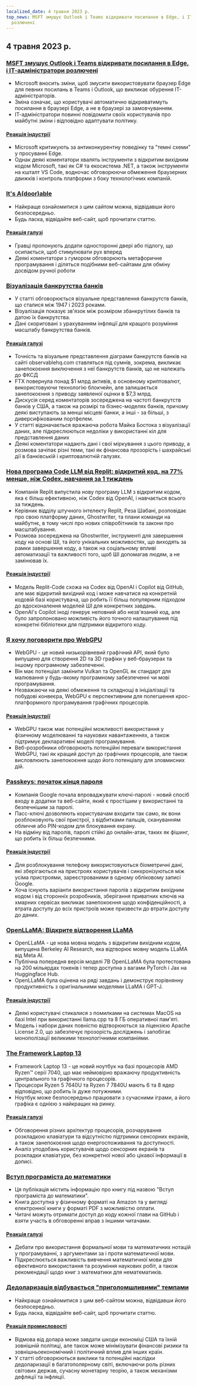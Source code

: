 ```yaml
---
localized_date: 4 травня 2023 р.
top_news: MSFT змушує Outlook і Teams відкривати посилання в Edge, і ІТ-адміністратори
  розлючені
---
```




<CallToAction />

<Steps>

## 4 травня 2023 р.

### [MSFT змушує Outlook і Teams відкривати посилання в Edge, і ІТ-адміністратори розлючені](https://www.theverge.com/2023/5/3/23709297/microsoft-edge-force-outlook-teams-web-links-open)

- Microsoft вносить зміни, щоб змусити використовувати браузер Edge для певних посилань в Teams і Outlook, що викликає обурення ІТ-адміністраторів.
- Зміна означає, що користувачі автоматично відкриватимуть посилання в браузері Edge, а не в браузері за замовчуванням.
- ІТ-адміністратори повинні повідомити своїх користувачів про майбутні зміни і відповідно адаптувати політику.

#### [Реакція індустрії](http://news.ycombinator.com/item?id=35800158)

- Microsoft критикують за антиконкурентну поведінку та "темні схеми" у просуванні Edge.
- Однак деякі коментатори хвалять інструменти з відкритим вихідним кодом Microsoft, такі як C# та екосистема .NET, а також інструменти на кшталт VS Code, водночас обговорюючи обмеження браузерних движків і контроль платформи з боку технологічних компаній.

### [It's A(door)able](https://ncase.me/door/)

- Найкраще ознайомитися з цим сайтом можна, відвідавши його безпосередньо.
- Будь ласка, відвідайте веб-сайт, щоб прочитати статтю.

#### [Реакція галузі](http://news.ycombinator.com/item?id=35800492)

- Гравці пропонують додати односторонні двері або підлогу, що осипається, щоб стимулювати рух вперед
- Деякі коментатори з гумором обговорюють метафоричне програмування і діляться подібними веб-сайтами для обміну досвідом ручної роботи

### [Візуалізація банкрутства банків](https://observablehq.com/@mbostock/bank-failures)

- У статті обговорюється візуальне представлення банкрутств банків, що сталися між 1947 і 2023 роками.
- Візуалізація показує зв'язок між розміром збанкрутілих банків та датою їх банкрутства.
- Дані скориговані з урахуванням інфляції для кращого розуміння масштабу банкрутства банків.

#### [Реакція галузі](http://news.ycombinator.com/item?id=35795975)

- Точність та візуальне представлення діаграми банкрутств банків на сайті observablehq.com ставляться під сумнів, зокрема, викликає занепокоєння виключення з неї банкрутств банків, що не належать до ФКСД
- FTX повернула понад $1 млрд активів, в основному криптовалют, використовуючи технологію блокчейн, але залишається занепокоєння з приводу заявленої оцінки в $7,3 млрд.
- Дискусія серед коментаторів зосереджена на частоті банкрутств банків у США, а також на розмірі та бізнес-моделях банків, причому деякі виступають за менші місцеві банки, а інші - за більші, з диверсифікованим портфелем.
- У статті відзначається вражаюча робота Майка Бостока з візуалізації даних, але підкреслюються недоліки у використанні кіл для представлення даних
- Деякі коментатори надають дані і свої міркування з цього приводу, а розмова зачіпає різні теми, такі як фінансова прозорість і шахрайські дії в банківській і криптовалютній галузях.

### [Нова програма Code LLM від Replit: відкритий код, на 77% менше, ніж Codex, навчання за 1 тиждень](https://www.latent.space/p/reza-shabani#details)

- Компанія Replit випустила нову програму LLM з відкритим кодом, яка є більш ефективною, ніж Codex від OpenAI, і навчається всього за тиждень.
- Керівник відділу штучного інтелекту Replit, Реза Шабані, розповідає про свою платформу даних, Ghostwriter, та плани команди на майбутнє, в тому числі про нових співробітників та закони про масштабування.
- Розмова зосереджена на Ghostwriter, інструменті для завершення коду на основі ШІ, та його унікальних можливостях, що виходять за рамки завершення коду, а також на соціальному впливі автоматизації та важливості того, щоб ШІ допомагав людям, а не замінював їх.

#### [Реакція індустрії](http://news.ycombinator.com/item?id=35803435)

- Модель Replit-Code схожа на Codex від OpenAI і Copilot від GitHub, але має відкритий вихідний код і може навчатися на конкретній кодовій базі користувача, що робить її більш популярним підходом до вдосконалення моделей ШІ для конкретних завдань.
- OpenAI's Copilot іноді генерує неповний або незв'язаний код, але було запропоновано можливість його точного налаштування під конкретні бібліотеки для підтримки відкритого коду.

### [Я хочу поговорити про WebGPU](https://cohost.org/mcc/post/1406157-i-want-to-talk-about-webgpu)

- WebGPU - це новий низькорівневий графічний API, який було випущено для створення 2D та 3D графіки у веб-браузерах та іншому програмному забезпеченні.
- Він має потенціал замінити Vulkan та OpenGL як стандарт для малювання у будь-якому програмному забезпеченні чи мові програмування.
- Незважаючи на деякі обмеження та складнощі в ініціалізації та побудові конвеєра, WebGPU є перспективним для полегшення крос-платформного програмування графічних процесорів.

#### [Реакція індустрії](http://news.ycombinator.com/item?id=35800988)

- WebGPU також має потенційні можливості використання у фізичному моделюванні та наукових навантаженнях, а також підтримує декларативні моделі програмування.
- Веб-розробники обговорюють потенційні переваги використання WebGPU, такі як кращий доступ до графічних процесорів, але також висловлюють занепокоєння щодо його потенціалу для зловмисних дій.

### [Passkeys: початок кінця пароля](https://blog.google/technology/safety-security/the-beginning-of-the-end-of-the-password/)

- Компанія Google почала впроваджувати ключі-паролі - новий спосіб входу в додатки та веб-сайти, який є простішим у використанні та безпечнішим за паролі.
- Пасс-ключі дозволяють користувачам входити так само, як вони розблоковують свої пристрої, з відбитками пальців, скануванням обличчя або PIN-кодом для блокування екрану.
- На відміну від паролів, паролі стійкі до онлайн-атак, таких як фішинг, що робить їх більш безпечними.

#### [Реакція індустрії](http://news.ycombinator.com/item?id=35801392)

- Для розблокування телефону використовуються біометричні дані, які зберігаються на пристроях користувачів і синхронізуються між усіма пристроями, зареєстрованими в одному обліковому записі Google.
- Хоча існують варіанти використання паролів з відкритим вихідним кодом і від сторонніх розробників, зберігання приватних ключів на хмарних сервісах викликає занепокоєння щодо конфіденційності, а втрата доступу до всіх пристроїв може призвести до втрати доступу до даних.

### [OpenLLaMA: Відкрите відтворення LLaMA](https://github.com/openlm-research/open_llama)

- OpenLLaMA - це нова мовна модель з відкритим вихідним кодом, випущена Berkeley AI Research, яка відтворює мовну модель LLaMA від Meta AI.
- Публічна попередня версія моделі 7B OpenLLaMA була протестована на 200 мільярдах токенів і тепер доступна з вагами PyTorch і Jax на Huggingface Hub.
- OpenLLaMA була оцінена на ряді завдань і демонструє порівнянну продуктивність з оригінальними моделями LLaMA і GPT-J.

#### [Реакція індустрії](http://news.ycombinator.com/item?id=35798888)

- Деякі користувачі стикалися з помилками на системах MacOS на базі Intel при використанні llama.cpp та 8 ГБ оперативної пам'яті.
- Модель і набори даних повністю відтворюються за ліцензією Apache License 2.0, що забезпечує прозорість досліджень і запобігає монополізації великими технологічними компаніями.

### [The Framework Laptop 13](https://frame.work/blog/announcing-the-framework-laptop-13-powered-by-amd-ryzen)

- Framework Laptop 13 - це новий ноутбук на базі процесорів AMD Ryzen™ серії 7040, що має неймовірно вражаючу продуктивність центрального та графічного процесорів.
- Процесори Ryzen 5 7640U та Ryzen 7 7840U мають 6 та 8 ядер відповідно, що робить їх дуже потужними.
- Ноутбук може безпосередньо працювати з сучасними іграми, а його графіка є однією з найкращих на ринку.

#### [Реакція галузі](http://news.ycombinator.com/item?id=35802210)

- Обговорення різних архітектур процесорів, розчарування розкладкою клавіатури та відсутністю підтримки сенсорних екранів, а також занепокоєння щодо енергоспоживання та доступності.
- Аналіз уподобань користувачів щодо сенсорних екранів та розкладки клавіатури, без конкретної нової або цікавої інформації в дописі.

### [Вступ програміста до математики](https://pimbook.org)

- Ця публікація містить інформацію про книгу під назвою "Вступ програміста до математики".
- Книга доступна у фізичному форматі на Amazon та у вигляді електронної книги у форматі PDF з можливістю оплати.
- Читачі можуть отримати доступ до коду кожної глави на GitHub і взяти участь в обговоренні вправ з іншими читачами.

#### [Реакція галузі](http://news.ycombinator.com/item?id=35800136)

- Дебати про використання формальної мови та математичних нотацій у програмуванні, з аргументами за і проти математичної мови.
- Підкреслюється важливість вивчення математичної мови для ефективного використання та розуміння наукових робіт, а також рекомендації щодо книг з математики для нематематиків.

### [Дедоларизація відбувається "приголомшливими" темпами](https://www.bloomberg.com/news/articles/2023-04-18/de-dollarization-is-happening-at-a-stunning-pace-jen-says)

- Найкраще ознайомитися з цим веб-сайтом можна, відвідавши його безпосередньо.
- Будь ласка, відвідайте веб-сайт, щоб прочитати статтю.

#### [Реакція промисловості](http://news.ycombinator.com/item?id=35796915)

- Відмова від долара може завдати шкоди економіці США та їхній зовнішній політиці, але також може мінімізувати фінансові ризики та зовнішньоекономічний і політичний вплив для інших країн.
- У статті обговорюються виклики та потенційні наслідки дедоларизації в багатополярному світі, включаючи роль різних світових держав, сучасну монетарну теорію, а також механізми дефляції та інфляції.

</Steps>
